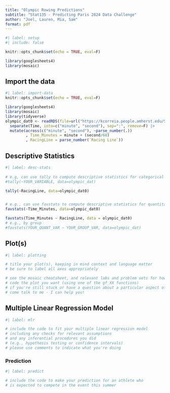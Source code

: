 ```yaml
---
title: "Olympic Rowing Predictions"
subtitle: "Stat135 - Predicting Paris 2024 Data Challenge"
author: "Joel, Lauren, Mia, Sam"
format: pdf
---
```


```r
#| label: setup
#| include: false

knitr::opts_chunk$set(echo = TRUE, eval=F)

library(googlesheets4)
library(mosaic)
```

## Import the data
```r
#| label: import-data
knitr::opts_chunk$set(echo = TRUE, eval=F)

library(googlesheets4)
library(mosaic)
library(tidyverse)
olympic_dat0 <- readRDS(file=url("https://kcorreia.people.amherst.edu/Stat135/project_scull.Rds")) |>
  separate(Time, into=c("minute", "second"), sep=":", remove=F) |>
  mutate(across(c("minute", "second"), ~parse_number(.))
         , Time_Minutes = minute + (second/60)
         , RacingLine = parse_number(`Racing Line`))

```

## Descriptive Statistics

```r
#| label: desc-stats
 
# e.g, can use tally to compute descriptive statistics for categorical variables
#tally(~YOUR_VARIABLE, data=olympic_dat)

tally(~RacingLine, data=olympic_dat0)


# e.g., can use favstats to compute descriptive statistics for quantitative variables
favstats(~Time_Minutes, data=olympic_dat0)

favstats(Time_Minutes ~ RacingLine, data = olympic_dat0)
# e.g., by group
#favstats(YOUR_QUANT_VAR ~ YOUR_GROUP_VAR, data=olympic_dat)
```

## Plot(s)

```r
#| label: plotting

# title your plot(s), keeping in mind context and language matter
# be sure to label all axes appropriately 

# see the mosaic cheatsheet, and relevant labs and problem sets for how to
# code the plot you want (using one of the gf_XX functions)
# if you're still stuck or have a question about a particular aspect of the plot,
# come talk to me - I can help you!
```


## Multiple Linear Regression Model 

```r
#| label: mlr

# include the code to fit your multiple linear regression model 
# including any checks for relevant assumptions
# and any inferential procedures you did 
# (e.g., hypothesis testing or confidence intervals)
# please use comments to indicate what you're doing
```

### Prediction

```r
#| label: predict

# include the code to make your prediction for an athlete who
# is expected to compete in the event this summer

```

